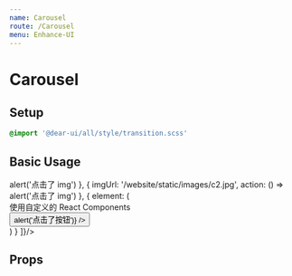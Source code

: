 ```yaml
---
name: Carousel
route: /Carousel
menu: Enhance-UI
---
```



# Carousel

## Setup

```scss
@import '@dear-ui/all/style/transition.scss'
```

## Basic Usage

<Playground>
  <Carousel
    styleConfig={{
      width: '100%',
      height: 500
    }}
    carouselItems={[
      {
        imgUrl: '/website/static/images/c1.jpg',
        action: () => alert('点击了 img')
      },
      {
        imgUrl: '/website/static/images/c2.jpg',
        action: () => alert('点击了 img')
      },
      {
        element: (
          <div className="p20 t_white">
            <div>使用自定义的 React Components</div>
            <Button text="任意的组件" onClick={e => alert('点击了按钮')} />
          </div>
        )
      }
    ]}/>
</Playground>

## Props

<Props of={Carousel} />
